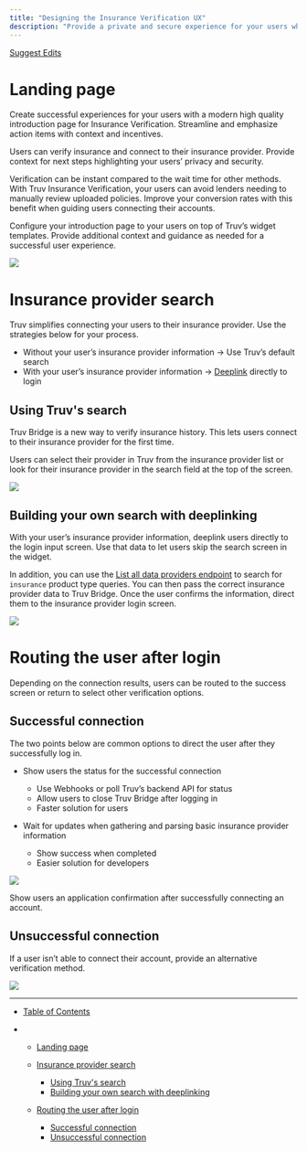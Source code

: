 ```yaml
---
title: "Designing the Insurance Verification UX"
description: "Provide a private and secure experience for your users when using Truv Insurance Verification."
---
```


[Suggest Edits](/edit/ux-design-insurance-verification)

# Landing page

Create successful experiences for your users with a modern high quality introduction page for Insurance Verification. Streamline and emphasize action items with context and incentives.

Users can verify insurance and connect to their insurance provider. Provide context for next steps highlighting your users’ privacy and security.

Verification can be instant compared to the wait time for other methods. With Truv Insurance Verification, your users can avoid lenders needing to manually review uploaded policies. Improve your conversion rates with this benefit when guiding users connecting their accounts.

Configure your introduction page to your users on top of Truv’s widget templates. Provide additional context and guidance as needed for a successful user experience.

![](/images/docs/da90070-101.png)

# Insurance provider search

Truv simplifies connecting your users to their insurance provider. Use the strategies below for your process.

* Without your user’s insurance provider information -> Use Truv’s default search
* With your user’s insurance provider information -> [Deeplink](/docs/deeplinking) directly to login

## Using Truv's search

Truv Bridge is a new way to verify insurance history. This lets users connect to their insurance provider for the first time.

Users can select their provider in Truv from the insurance provider list or look for their insurance provider in the search field at the top of the screen.

![](/images/docs/c86c2fa-103.png)

## Building your own search with deeplinking

With your user’s insurance provider information, deeplink users directly to the login input screen. Use that data to let users skip the search screen in the widget.

In addition, you can use the [List all data providers endpoint](/reference/providers-list) to search for `insurance` product type queries. You can then pass the correct insurance provider data to Truv Bridge. Once the user confirms the information, direct them to the insurance provider login screen.

![](/images/docs/9675001-102.png)

# Routing the user after login

Depending on the connection results, users can be routed to the success screen or return to select other verification options.

## Successful connection

The two points below are common options to direct the user after they successfully log in.

* Show users the status for the successful connection

  * Use Webhooks or poll Truv’s backend API for status
  * Allow users to close Truv Bridge after logging in
  * Faster solution for users

* Wait for updates when gathering and parsing basic insurance provider information

  * Show success when completed
  * Easier solution for developers

![](/images/docs/1a09889-99.png)

<Info>
  Show users an application confirmation after successfully connecting an account.
</Info>

## Unsuccessful connection

If a user isn’t able to connect their account, provide an alternative verification method.

![](/images/docs/bbaae39-100.png)

***

* [Table of Contents](#)

* * [Landing page](#landing-page)

  * [Insurance provider search](#insurance-provider-search)

    * [Using Truv's search](#using-truvs-search)
    * [Building your own search with deeplinking](#building-your-own-search-with-deeplinking)

  * [Routing the user after login](#routing-the-user-after-login)

    * [Successful connection](#successful-connection)
    * [Unsuccessful connection](#unsuccessful-connection)
